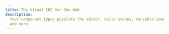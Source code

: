 ```yaml
---
title: The Visual IDE for the Web
description:
  Your component types populate the editor, build scenes, reusable components,
  and more.
---
```



<Hero />

<IntroVideo />

<ValueProp
  index={0}
  title="Your code is source of truth."
  text="No proprietary data formats or extra dependencies."
/>

<ValueProp
  index={1}
  title="Visually edit components."
  text="Use scene controls to update components in real-time."
/>

<ValueProp
  index={2}
  title="Your code and the editor are synchronized."
  text="Save changes and the other updates."
/>

<Tweets />

<div className="my-40 flex justify-center">
  <BigDownloadLink variant="bold" />
</div>

<LazyCanvas />
